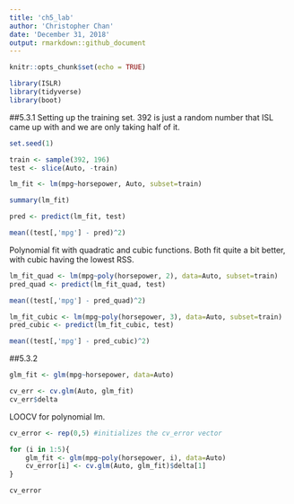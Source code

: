 ```yaml
---
title: 'ch5_lab'
author: 'Christopher Chan'
date: 'December 31, 2018'
output: rmarkdown::github_document
---
```


```r
knitr::opts_chunk$set(echo = TRUE)
```

```r
library(ISLR)
library(tidyverse)
library(boot)
```

##5.3.1
Setting up the training set. 392 is just a random number that ISL came up with and we are only taking half of it.
```r
set.seed(1)

train <- sample(392, 196)
test <- slice(Auto, -train)
```

```r
lm_fit <- lm(mpg~horsepower, Auto, subset=train)

summary(lm_fit)
```

```r
pred <- predict(lm_fit, test)

mean((test[,'mpg'] - pred)^2)
```

Polynomial fit with quadratic and cubic functions. Both fit quite a bit better, with cubic having the lowest RSS. 
```r
lm_fit_quad <- lm(mpg~poly(horsepower, 2), data=Auto, subset=train)
pred_quad <- predict(lm_fit_quad, test) 

mean((test[,'mpg'] - pred_quad)^2)
```
```r
lm_fit_cubic <- lm(mpg~poly(horsepower, 3), data=Auto, subset=train)
pred_cubic <- predict(lm_fit_cubic, test)

mean((test[,'mpg'] - pred_cubic)^2)
```


##5.3.2
```r
glm_fit <- glm(mpg~horsepower, data=Auto)

cv_err <- cv.glm(Auto, glm_fit)
cv_err$delta
```

LOOCV for polynomial lm.
```r
cv_error <- rep(0,5) #initializes the cv_error vector

for (i in 1:5){
    glm_fit <- glm(mpg~poly(horsepower, i), data=Auto)
    cv_error[i] <- cv.glm(Auto, glm_fit)$delta[1]
}

cv_error
```














